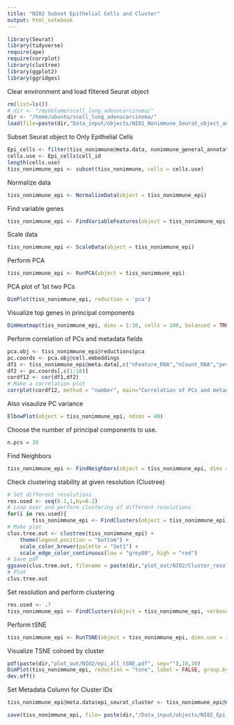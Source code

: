 ```yaml
---
title: "NI02 Subset Epithelial Cells and Cluster"
output: html_notebook
---
```


```r
library(Seurat)
library(tidyverse)
require(ape)
require(corrplot)
library(clustree)
library(ggplot2)
library(ggridges)
```

Clear environment and load filtered Seurat object 
```r
rm(list=ls())
# dir <- "/myVolume/scell_lung_adenocarcinoma/"
dir <- "/home/ubuntu/scell_lung_adenocarcinoma/"
load(file=paste(dir,"Data_input/objects/NI01_Nonimmune_Seurat_object_annotated.RData", sep=""))
```

Subset Seurat object to Only Epithelial Cells
```r
Epi_cells <- filter(tiss_nonimmune@meta.data, nonimmune_general_annotation == "epithelial")
cells.use <- Epi_cells$cell_id
length(cells.use)
tiss_nonimmune_epi <- subset(tiss_nonimmune, cells = cells.use)
```

Normalize data
```r
tiss_nonimmune_epi <- NormalizeData(object = tiss_nonimmune_epi)
```

Find variable genes
```r
tiss_nonimmune_epi <- FindVariableFeatures(object = tiss_nonimmune_epi)
```

Scale data
```r
tiss_nonimmune_epi <- ScaleData(object = tiss_nonimmune_epi)
```

Perform PCA
```r
tiss_nonimmune_epi <- RunPCA(object = tiss_nonimmune_epi)
```

PCA plot of 1st two PCs
```r
DimPlot(tiss_nonimmune_epi, reduction = 'pca')
```

Visualize top genes in principal components
```r
DimHeatmap(tiss_nonimmune_epi, dims = 1:10, cells = 100, balanced = TRUE)
```

Perform correlation of PCs and metadata fields
```r
pca.obj <- tiss_nonimmune_epi@reductions$pca
pc.coords <- pca.obj@cell.embeddings
df1 <- tiss_nonimmune_epi@meta.data[,c("nFeature_RNA","nCount_RNA","percent.ribo")]
df2 <- pc.coords[,c(1:10)]
cordf12 <- cor(df1,df2)
# Make a correlation plot
corrplot(cordf12, method = "number", main="Correlation of PCs and metadata")
```

Also visaulize PC variance
```r
ElbowPlot(object = tiss_nonimmune_epi, ndims = 40)
```

Choose the number of principal components to use.
```r
n.pcs = 30
```

Find Neighbors
```r
tiss_nonimmune_epi <- FindNeighbors(object = tiss_nonimmune_epi, dims = 1:n.pcs, verbose = T)
```

Check clustering stability at given resolution (Clustree)
```r
# Set different resolutions 
res.used <- seq(0.1,1,by=0.2)
# Loop over and perform clustering of different resolutions 
for(i in res.used){
        tiss_nonimmune_epi <- FindClusters(object = tiss_nonimmune_epi, verbose = T, resolution = res.used)}
# Make plot 
clus.tree.out <- clustree(tiss_nonimmune_epi) +
    theme(legend.position = "bottom") + 
    scale_color_brewer(palette = "Set1") +
    scale_edge_color_continuous(low = "grey80", high = "red")
# Save pdf 
ggsave(clus.tree.out, filename = paste(dir,"plot_out/NI02/Cluster_resolutions_clustree_output.pdf", sep=""), width = 15, height = 15)
# Plot 
clus.tree.out
```

Set resolution and perform clustering
```r
res.used <- .7
tiss_nonimmune_epi <- FindClusters(object = tiss_nonimmune_epi, verbose = T, resolution = res.used)
```

Perform  tSNE
```r
tiss_nonimmune_epi <- RunTSNE(object = tiss_nonimmune_epi, dims.use = 1:n.pcs, seed.use = 10)
```

Visualize TSNE colroed by cluster
```r
pdf(paste(dir,"plot_out/NI02/epi_all_tSNE.pdf", sep=""),10,10)
DimPlot(tiss_nonimmune_epi, reduction = "tsne", label = FALSE, group.by = "seurat_clusters")
dev.off()
```

Set Metadata Column for Cluster IDs
```r
tiss_nonimmune_epi@meta.data$epi_seurat_cluster <- tiss_nonimmune_epi@meta.data$seurat_clusters
```


```r
save(tiss_nonimmune_epi, file= paste(dir,"/Data_input/objects/NI02_Epi_Seurat_object_clustered.RData", sep=""))
```


